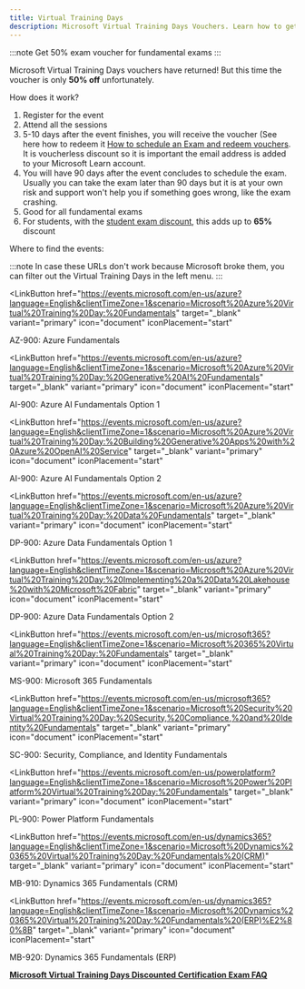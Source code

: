 ```yaml
---
title: Virtual Training Days
description: Microsoft Virtual Training Days Vouchers. Learn how to get 50% exam discount for Microsoft Fundamental exams to save money. 
---
```


:::note
Get 50% exam voucher for fundamental exams
:::

Microsoft Virtual Training Days vouchers have returned! But this time the voucher is only **50% off** unfortunately. 

How does it work?

<Steps>

1. Register for the event
2. Attend all the sessions
3. 5-10 days after the event finishes, you will receive the voucher (See here how to redeem it [How to schedule an Exam and redeem vouchers](https://certs.msfthub.wiki/guide/schedulingexam/#checkout-and-redeeming-voucher-codes). It is voucherless discount so it is important the email address is added to your Microsoft Learn account. 
4. You will have 90 days after the event concludes to schedule the exam. Usually you can take the exam later than 90 days but it is at your own risk and support won't help you if something goes wrong, like the exam crashing.
5. Good for all fundamental exams
6. For students, with the [student exam discount](https://learn.microsoft.com/credentials/certifications/student-discounts?WT.mc_id=studentamb_165290), this adds up to **65%** discount

</Steps>

Where to find the events:

:::note
In case these URLs don't work because Microsoft broke them, you can filter out the Virtual Training Days in the left menu.
:::

<LinkButton
  href="https://events.microsoft.com/en-us/azure?language=English&clientTimeZone=1&scenario=Microsoft%20Azure%20Virtual%20Training%20Day:%20Fundamentals" target="_blank"
  variant="primary"
  icon="document"
  iconPlacement="start"
>
  AZ-900: Azure Fundamentals
</LinkButton>

<LinkButton
  href="https://events.microsoft.com/en-us/azure?language=English&clientTimeZone=1&scenario=Microsoft%20Azure%20Virtual%20Training%20Day:%20Generative%20AI%20Fundamentals" target="_blank"
  variant="primary"
  icon="document"
  iconPlacement="start"
>
  AI-900: Azure AI Fundamentals Option 1
</LinkButton>

<LinkButton
  href="https://events.microsoft.com/en-us/azure?language=English&clientTimeZone=1&scenario=Microsoft%20Azure%20Virtual%20Training%20Day:%20Building%20Generative%20Apps%20with%20Azure%20OpenAI%20Service" target="_blank"
  variant="primary"
  icon="document"
  iconPlacement="start"
>
  AI-900: Azure AI Fundamentals Option 2
</LinkButton>

<LinkButton
  href="https://events.microsoft.com/en-us/azure?language=English&clientTimeZone=1&scenario=Microsoft%20Azure%20Virtual%20Training%20Day:%20Data%20Fundamentals" target="_blank"
  variant="primary"
  icon="document"
  iconPlacement="start"
>
  DP-900: Azure Data Fundamentals Option 1
</LinkButton>

<LinkButton
  href="https://events.microsoft.com/en-us/azure?language=English&clientTimeZone=1&scenario=Microsoft%20Azure%20Virtual%20Training%20Day:%20Implementing%20a%20Data%20Lakehouse%20with%20Microsoft%20Fabric" target="_blank"
  variant="primary"
  icon="document"
  iconPlacement="start"
>
  DP-900: Azure Data Fundamentals Option 2
</LinkButton>

<LinkButton
  href="https://events.microsoft.com/en-us/microsoft365?language=English&clientTimeZone=1&scenario=Microsoft%20365%20Virtual%20Training%20Day:%20Fundamentals" target="_blank"
  variant="primary"
  icon="document"
  iconPlacement="start"
>
  MS-900: Microsoft 365 Fundamentals
</LinkButton>

<LinkButton
  href="https://events.microsoft.com/en-us/microsoft365?language=English&clientTimeZone=1&scenario=Microsoft%20Security%20Virtual%20Training%20Day:%20Security,%20Compliance,%20and%20Identity%20Fundamentals" target="_blank"
  variant="primary"
  icon="document"
  iconPlacement="start"
>
  SC-900: Security, Compliance, and Identity Fundamentals
</LinkButton>

<LinkButton
  href="https://events.microsoft.com/en-us/powerplatform?language=English&clientTimeZone=1&scenario=Microsoft%20Power%20Platform%20Virtual%20Training%20Day:%20Fundamentals" target="_blank"
  variant="primary"
  icon="document"
  iconPlacement="start"
>
  PL-900: Power Platform Fundamentals
</LinkButton>

<LinkButton
  href="https://events.microsoft.com/en-us/dynamics365?language=English&clientTimeZone=1&scenario=Microsoft%20Dynamics%20365%20Virtual%20Training%20Day:%20Fundamentals%20(CRM)" target="_blank"
  variant="primary"
  icon="document"
  iconPlacement="start"
>
  MB-910: Dynamics 365 Fundamentals (CRM)
</LinkButton>

<LinkButton
  href="https://events.microsoft.com/en-us/dynamics365?language=English&clientTimeZone=1&scenario=Microsoft%20Dynamics%20365%20Virtual%20Training%20Day:%20Fundamentals%20(ERP)%E2%80%8B" target="_blank"
  variant="primary"
  icon="document"
  iconPlacement="start"
>
  MB-920: Dynamics 365 Fundamentals (ERP)
</LinkButton>
  
[**Microsoft Virtual Training Days Discounted Certification Exam FAQ**](https://query.prod.cms.rt.microsoft.com/cms/api/am/binary/RWFTgx)
